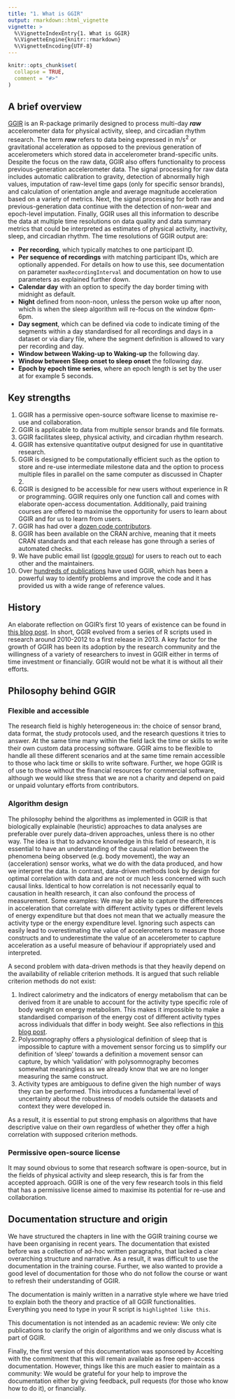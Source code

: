 ---
title: "1. What is GGIR"
output: rmarkdown::html_vignette
vignette: >
  %\VignetteIndexEntry{1. What is GGIR}
  %\VignetteEngine{knitr::rmarkdown}
  %\VignetteEncoding{UTF-8}
---

```{r, include = FALSE}
knitr::opts_chunk$set(
  collapse = TRUE,
  comment = "#>"
)
```

## A brief overview

[GGIR](https://CRAN.R-project.org/package=GGIR) is an R-package primarily designed to process multi-day ***raw*** accelerometer data for physical activity, sleep, and circadian rhythm research.
The term ***raw*** refers to data being expressed in m/s<sup>2</sup> or gravitational acceleration as opposed to the previous generation of accelerometers which stored data in accelerometer brand-specific units.
Despite the focus on the raw data, GGIR also offers functionality to process previous-generation accelerometer data.
The signal processing for raw data includes automatic calibration to gravity, detection of abnormally high values, imputation of raw-level time gaps (only for specific sensor brands), and calculation of orientation angle and average magnitude acceleration based on a variety of metrics.
Next, the signal processing for both raw and previous-generation data continue with the detection of non-wear and epoch-level imputation.
Finally, GGIR uses all this information to describe the data at multiple time resolutions on data quality and data summary metrics that could be interpreted as estimates of physical activity, inactivity, sleep, and circadian rhythm.
The time resolutions of GGIR output are:

-   **Per recording**, which typically matches to one participant ID.
-   **Per sequence of recordings** with matching participant IDs, which are optionally appended. For details on how to use this, see documentation on parameter `maxRecordingInterval` and documentation on how to use parameters as explained further down.
-   **Calendar day** with an option to specify the day border timing with midnight as default.
-   **Night** defined from noon-noon, unless the person woke up after noon, which is when the sleep algorithm will re-focus on the window 6pm-6pm.
-   **Day segment**, which can be defined via code to indicate timing of the segments within a day standardised for all recordings and days in a dataset or via diary file, where the segment definition is allowed to vary per recording and day.
-   **Window between Waking-up to Waking-up** the following day.
-   **Window between Sleep onset to sleep onset** the following day.
-   **Epoch by epoch time series**, where an epoch length is set by the user at for example 5 seconds.

## Key strengths

1.  GGIR has a permissive open-source software license to maximise re-use and collaboration.
2.  GGIR is applicable to data from multiple sensor brands and file formats.
3.  GGIR facilitates sleep, physical activity, and circadian rhythm research.
4.  GGIR has extensive quantitative output designed for use in quantitative research.
5.  GGIR is designed to be computationally efficient such as the option to store and re-use intermediate milestone data and the option to process multiple files in parallel on the same computer as discussed in Chapter 2.
6.  GGIR is designed to be accessible for new users without experience in R or programming. GGIR requires only one function call and comes with elaborate open-access documentation. Additionally, paid training courses are offered to maximise the opportunity for users to learn about GGIR and for us to learn from users.
7.  GGIR has had over a [dozen code contributors](https://github.com/wadpac/GGIR/graphs/contributors).
8.  GGIR has been available on the CRAN archive, meaning that it meets CRAN standards and that each release has gone through a series of automated checks.
9.  We have public email list ([google group](https://groups.google.com/g/rpackageggir/)) for users to reach out to each other and the maintainers.
10. Over [hundreds of publications](https://github.com/wadpac/GGIR/wiki/Publication-list) have used GGIR, which has been a powerful way to identify problems and improve the code and it has provided us with a wide range of reference values.

## History

An elaborate reflection on GGIR’s first 10 years of existence can be found in [this blog post](https://www.accelting.com/updates/10th-anniversary-of-ggir/).
In short, GGIR evolved from a series of R scripts used in research around 2010-2012 to a first release in 2013.
A key factor for the growth of GGIR has been its adoption by the research community and the willingness of a variety of researchers to invest in GGIR either in terms of time investment or financially.
GGIR would not be what it is without all their efforts.

## Philosophy behind GGIR

### Flexible and accessible

The research field is highly heterogeneous in: the choice of sensor brand, data format, the study protocols used, and the research questions it tries to answer.
At the same time many within the field lack the time or skills to write their own custom data processing software.
GGIR aims to be flexible to handle all these different scenarios and at the same time remain accessible to those who lack time or skills to write software.
Further, we hope GGIR is of use to those without the financial resources for commercial software, although we would like stress that we are not a charity and depend on paid or unpaid voluntary efforts from contributors.

### Algorithm design

The philosophy behind the algorithms as implemented in GGIR is that biologically explainable (heuristic) approaches to data analyses are preferable over purely data-driven approaches, unless there is no other way.
The idea is that to advance knowledge in this field of research, it is essential to have an understanding of the causal relation between the phenomena being observed (e.g. body movement), the way an (acceleration) sensor works, what we do with the data produced, and how we interpret the data.
In contrast, data-driven methods look by design for optimal correlation with data and are not or much less concerned with such causal links.
Identical to how correlation is not necessarily equal to causation in health research, it can also confound the process of measurement.
Some examples: We may be able to capture the differences in acceleration that correlate with different activity types or different levels of energy expenditure but that does not mean that we actually measure the activity type or the energy expenditure level.
Ignoring such aspects can easily lead to overestimating the value of accelerometers to measure those constructs and to underestimate the value of an accelerometer to capture acceleration as a useful measure of behaviour if appropriately used and interpreted.

A second problem with data-driven methods is that they heavily depend on the availability of reliable criterion methods.
It is argued that such reliable criterion methods do not exist:

1.  Indirect calorimetry and the indicators of energy metabolism that can be derived from it are unable to account for the activity type specific role of body weight on energy metabolism. This makes it impossible to make a standardised comparison of the energy cost of different activity types across individuals that differ in body weight. See also reflections in [this blog post](https://www.accelting.com/updates/why-does-ggir-facilitate-cut-points/).
2.  Polysomnography offers a physiological definition of sleep that is impossible to capture with a movement sensor forcing us to simplify our definition of ‘sleep’ towards a definition a movement sensor can capture, by which ‘validation’ with polysomnography becomes somewhat meaningless as we already know that we are no longer measuring the same construct.
3.  Activity types are ambiguous to define given the high number of ways they can be performed. This introduces a fundamental level of uncertainty about the robustness of models outside the datasets and context they were developed in.

As a result, it is essential to put strong emphasis on algorithms that have descriptive value on their own regardless of whether they offer a high correlation with supposed criterion methods.

### Permissive open-source license

It may sound obvious to some that research software is open-source, but in the fields of physical activity and sleep research, this is far from the accepted approach.
GGIR is one of the very few research tools in this field that has a permissive license aimed to maximise its potential for re-use and collaboration.

## Documentation structure and origin

We have structured the chapters in line with the GGIR training course we have been organising in recent years.
The documentation that existed before was a collection of ad-hoc written paragraphs, that lacked a clear overarching structure and narrative.
As a result, it was difficult to use the documentation in the training course.
Further, we also wanted to provide a good level of documentation for those who do not follow the course or want to refresh their understanding of GGIR.

The documentation is mainly written in a narrative style where we have tried to explain both the theory and practice of all GGIR functionalities.
Everything you need to type in your R script is `highlighted like this`.

This documentation is not intended as an academic review: We only cite publications to clarify the origin of algorithms and we only discuss what is part of GGIR.

Finally, the first version of this documentation was sponsored by Accelting with the commitment that this will remain available as free open-access documentation.
However, things like this are much easier to maintain as a community: We would be grateful for your help to improve the documentation either by giving feedback, pull requests (for those who know how to do it), or financially.

